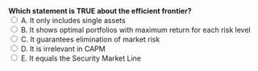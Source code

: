 ::: {.question-block}
<form onsubmit="event.preventDefault(); checkAnswer('module3_mcq_q83')" data-correct-answer="B">
<strong style="display: block;">Which statement is TRUE about the efficient frontier?</strong>
<label><input type="radio" name="module3_mcq_q83" value="A"> A. It only includes single assets</label><br>
<label><input type="radio" name="module3_mcq_q83" value="B"> B. It shows optimal portfolios with maximum return for each risk level</label><br>
<label><input type="radio" name="module3_mcq_q83" value="C"> C. It guarantees elimination of market risk</label><br>
<label><input type="radio" name="module3_mcq_q83" value="D"> D. It is irrelevant in CAPM</label><br>
<label><input type="radio" name="module3_mcq_q83" value="E"> E. It equals the Security Market Line</label><br>
</form>
<div id="feedback-module3_mcq_q83" class="feedback" data-status="" style="display:none;">
✅ Correct: B. The efficient frontier represents optimal risk-return trade-offs.
</div>
:::

